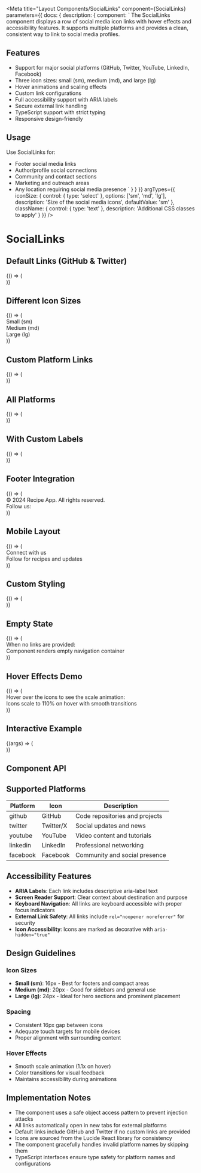 
<Meta
  title="Layout Components/SocialLinks"
  component={SocialLinks}
  parameters={{
    docs: {
      description: {
        component: `
The SocialLinks component displays a row of social media icon links with hover effects and accessibility features.
It supports multiple platforms and provides a clean, consistent way to link to social media profiles.

## Features

- Support for major social platforms (GitHub, Twitter, YouTube, LinkedIn, Facebook)
- Three icon sizes: small (sm), medium (md), and large (lg)
- Hover animations and scaling effects
- Custom link configurations
- Full accessibility support with ARIA labels
- Secure external link handling
- TypeScript support with strict typing
- Responsive design-friendly

## Usage

Use SocialLinks for:
- Footer social media links
- Author/profile social connections
- Community and contact sections
- Marketing and outreach areas
- Any location requiring social media presence
        `
      }
    }
  }}
  argTypes={{
    iconSize: {
      control: { type: 'select' },
      options: ['sm', 'md', 'lg'],
      description: 'Size of the social media icons',
      defaultValue: 'sm'
    },
    className: {
      control: { type: 'text' },
      description: 'Additional CSS classes to apply'
    }
  }}
/>

# SocialLinks

<Description of={SocialLinks} />

## Default Links (GitHub & Twitter)

<Canvas>
  <Story name="Default">
    {() => (
      <div className="p-4 bg-background border rounded">
        <SocialLinks />
      </div>
    )}
  </Story>
</Canvas>

## Different Icon Sizes

<Canvas>
  <Story name="Icon Sizes">
    {() => (
      <div className="p-6 bg-background border rounded space-y-6">
        <div>
          <div className="text-sm font-medium mb-2">Small (sm)</div>
          <SocialLinks iconSize="sm" />
        </div>
        <div>
          <div className="text-sm font-medium mb-2">Medium (md)</div>
          <SocialLinks iconSize="md" />
        </div>
        <div>
          <div className="text-sm font-medium mb-2">Large (lg)</div>
          <SocialLinks iconSize="lg" />
        </div>
      </div>
    )}
  </Story>
</Canvas>

## Custom Platform Links

<Canvas>
  <Story name="Custom Platforms">
    {() => (
      <div className="p-4 bg-background border rounded">
        <SocialLinks
          links={[
            { platform: 'youtube', href: 'https://youtube.com/@recipeapp', label: 'YouTube Channel' },
            { platform: 'linkedin', href: 'https://linkedin.com/company/recipeapp', label: 'LinkedIn' },
            { platform: 'facebook', href: 'https://facebook.com/recipeapp', label: 'Facebook Page' },
          ]}
        />
      </div>
    )}
  </Story>
</Canvas>

## All Platforms

<Canvas>
  <Story name="All Platforms">
    {() => (
      <div className="p-4 bg-background border rounded">
        <SocialLinks
          iconSize="md"
          links={[
            { platform: 'github', href: 'https://github.com/recipeapp' },
            { platform: 'twitter', href: 'https://twitter.com/recipeapp' },
            { platform: 'youtube', href: 'https://youtube.com/@recipeapp' },
            { platform: 'linkedin', href: 'https://linkedin.com/company/recipeapp' },
            { platform: 'facebook', href: 'https://facebook.com/recipeapp' },
          ]}
        />
      </div>
    )}
  </Story>
</Canvas>

## With Custom Labels

<Canvas>
  <Story name="Custom Labels">
    {() => (
      <div className="p-4 bg-background border rounded">
        <SocialLinks
          links={[
            {
              platform: 'github',
              href: 'https://github.com/recipeapp',
              label: 'Source Code Repository'
            },
            {
              platform: 'twitter',
              href: 'https://twitter.com/recipeapp',
              label: 'Latest Updates and News'
            },
            {
              platform: 'youtube',
              href: 'https://youtube.com/@recipeapp',
              label: 'Cooking Videos and Tutorials'
            },
          ]}
        />
      </div>
    )}
  </Story>
</Canvas>

## Footer Integration

<Canvas>
  <Story name="Footer Integration">
    {() => (
      <div className="p-6 bg-background border rounded">
        <div className="flex flex-col space-y-4 sm:flex-row sm:justify-between sm:items-center sm:space-y-0">
          <div className="text-sm text-muted-foreground">
            © 2024 Recipe App. All rights reserved.
          </div>
          <div className="flex items-center space-x-4">
            <div className="text-xs text-muted-foreground">Follow us:</div>
            <SocialLinks />
          </div>
        </div>
      </div>
    )}
  </Story>
</Canvas>

## Mobile Layout

<Canvas>
  <Story name="Mobile Layout">
    {() => (
      <div className="max-w-xs p-4 bg-background border rounded">
        <div className="space-y-3">
          <div className="text-sm font-medium">Connect with us</div>
          <SocialLinks iconSize="md" />
          <div className="text-xs text-muted-foreground">
            Follow for recipes and updates
          </div>
        </div>
      </div>
    )}
  </Story>
</Canvas>

## Custom Styling

<Canvas>
  <Story name="Custom Styling">
    {() => (
      <div className="p-4 bg-background border rounded">
        <SocialLinks
          className="justify-center space-x-6 p-4 bg-muted rounded-lg"
          iconSize="lg"
          links={[
            { platform: 'github', href: 'https://github.com/recipeapp' },
            { platform: 'twitter', href: 'https://twitter.com/recipeapp' },
            { platform: 'linkedin', href: 'https://linkedin.com/company/recipeapp' },
          ]}
        />
      </div>
    )}
  </Story>
</Canvas>

## Empty State

<Canvas>
  <Story name="Empty State">
    {() => (
      <div className="p-4 bg-background border rounded">
        <div className="space-y-2">
          <div className="text-sm">When no links are provided:</div>
          <SocialLinks links={[]} />
          <div className="text-xs text-muted-foreground">
            Component renders empty navigation container
          </div>
        </div>
      </div>
    )}
  </Story>
</Canvas>

## Hover Effects Demo

<Canvas>
  <Story name="Hover Effects">
    {() => (
      <div className="p-6 bg-background border rounded">
        <div className="space-y-4">
          <div className="text-sm font-medium">
            Hover over the icons to see the scale animation:
          </div>
          <SocialLinks
            iconSize="lg"
            links={[
              { platform: 'github', href: 'https://github.com/recipeapp' },
              { platform: 'twitter', href: 'https://twitter.com/recipeapp' },
              { platform: 'youtube', href: 'https://youtube.com/@recipeapp' },
            ]}
          />
          <div className="text-xs text-muted-foreground">
            Icons scale to 110% on hover with smooth transitions
          </div>
        </div>
      </div>
    )}
  </Story>
</Canvas>

## Interactive Example

<Canvas>
  <Story name="Interactive">
    {(args) => (
      <div className="p-4 bg-background border rounded">
        <SocialLinks {...args} />
      </div>
    )}
  </Story>
</Canvas>

## Component API

<ArgsTable of={SocialLinks} />

## Supported Platforms

| Platform  | Icon       | Description                    |
|-----------|------------|--------------------------------|
| github    | GitHub     | Code repositories and projects |
| twitter   | Twitter/X  | Social updates and news        |
| youtube   | YouTube    | Video content and tutorials    |
| linkedin  | LinkedIn   | Professional networking        |
| facebook  | Facebook   | Community and social presence  |

## Accessibility Features

- **ARIA Labels**: Each link includes descriptive aria-label text
- **Screen Reader Support**: Clear context about destination and purpose
- **Keyboard Navigation**: All links are keyboard accessible with proper focus indicators
- **External Link Safety**: All links include `rel="noopener noreferrer"` for security
- **Icon Accessibility**: Icons are marked as decorative with `aria-hidden="true"`

## Design Guidelines

### Icon Sizes
- **Small (sm)**: 16px - Best for footers and compact areas
- **Medium (md)**: 20px - Good for sidebars and general use
- **Large (lg)**: 24px - Ideal for hero sections and prominent placement

### Spacing
- Consistent 16px gap between icons
- Adequate touch targets for mobile devices
- Proper alignment with surrounding content

### Hover Effects
- Smooth scale animation (1.1x on hover)
- Color transitions for visual feedback
- Maintains accessibility during animations

## Implementation Notes

- The component uses a safe object access pattern to prevent injection attacks
- All links automatically open in new tabs for external platforms
- Default links include GitHub and Twitter if no custom links are provided
- Icons are sourced from the Lucide React library for consistency
- The component gracefully handles invalid platform names by skipping them
- TypeScript interfaces ensure type safety for platform names and configurations
